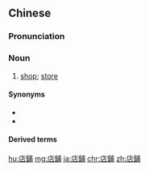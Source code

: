 {{also|店铺}}
==Chinese==
{{zh-forms|s=店铺|t2=店舖}}

===Pronunciation===
{{zh-pron
|m=diànpù
|c=dim3 pou3
|mn=tiàm-phò͘
|cat=n
}}

===Noun===
{{zh-noun}}

# [[shop]]; [[store]] {{gloss|establishment that sells goods}} {{zh-mw|家}}

====Synonyms====
* {{zh-l|商店}}
* {{zh-l|鋪子}}

====Derived terms====
{{zh-der|店鋪盜竊}}

[[hu:店鋪]]
[[mg:店鋪]]
[[ja:店鋪]]
[[chr:店鋪]]
[[zh:店鋪]]